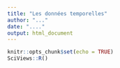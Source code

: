 ```yaml
---
title: "Les données temporelles"
author: "..."
date: "...."
output: html_document
---
```


```r
knitr::opts_chunk$set(echo = TRUE)
SciViews::R()
```

